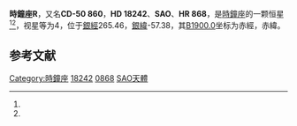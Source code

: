 {{Starbox begin
| name = 時鐘座R
}}
{{Starbox observe
| epoch = [[J2000.0|J2000.0]]
| constell = [[時鐘座|時鐘座]]<ref name=SIMBAD>{{cite web
 | url=http://simbad.u-strasbg.fr/simbad/sim-id?Ident=HR+868
 | title=Pulsating variable Star
 | publisher=Centre de Données astronomiques de Strasbourg
 | work=SIMBAD
 | accessdate=2012-07-13
 | archive-date=2016-03-17
 | archive-url=https://web.archive.org/web/20160317110644/http://simbad.u-strasbg.fr/simbad/sim-id?Ident=HR+868
 | dead-url=no
 }}</ref><ref name=DATA>{{cite web
 | url=http://vizier.u-strasbg.fr/viz-bin/VizieR-5?-out.add=.&-source=5050&-corr=PK=HR&-out.max=9999&HR=868
 | title =VizieR Detailed Page
 | accessdate=2012-07-13}}</ref>
| 星官 = 
| ra = {{RA|2|53|52.9}}<ref name=SIMBAD /><ref name=DATA />
| dec = {{DEC|-49|53|25}}<ref name=SIMBAD /><ref name=DATA />
| appmag_v = 4<ref name=SIMBAD /><ref name=DATA />
}}
{{Starbox character
| class = M7IIIe<ref name=SIMBAD /><ref name=DATA />
| b-v = 2.11<ref name=SIMBAD /><ref name=DATA />
| u-b = 0.43<ref name=SIMBAD /><ref name=DATA />
| r-i = 3.09<ref name=SIMBAD /><ref name=DATA />
| variable = 
}}
{{Starbox astrometry
| radial_v = 0.43
| prop_mo_ra = 60
| parallax = 0.013
| p_error = 
}}
{{Starbox catalog
| names =CD-50 860，[[SAO星表|SAO]] ，[[HD星表|HD]] 18242，[[HR星表|HR]] 868}}
{{Starbox reference |Simbad=HR+868}}
{{Starbox end}}

'''時鐘座R'''，又名'''CD-50 860'''，'''HD 18242'''、'''SAO '''、'''HR 868'''，是[[時鐘座|時鐘座]]的一颗恒星<ref name=SIMBAD /><ref name=DATA />，视星等为4，位于[[銀道座標系|銀經]]265.46，[[銀道座標系|銀緯]]-57.38，其[[B1900.0|B1900.0]]坐标为赤經{{RA|2|50|33.2}}，赤緯{{DEC|-50|-57.38|52}}。

== 参考文献 ==
{{reflist}}

{{star-stub}}

{{時鐘座恒星}}
[[Category:時鐘座|Category:時鐘座]]
[[Category:HD和HDE天體|18242]]
[[Category:HR天體|0868]]
[[Category:SAO天體|SAO天體]]